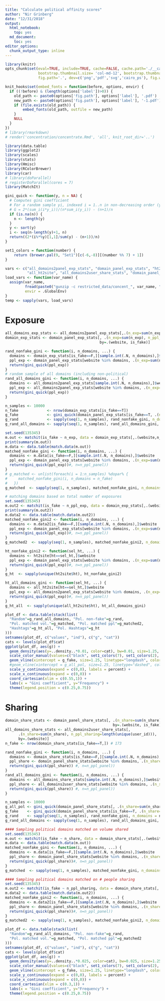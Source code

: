 ```yaml
---
title: "Calculate political affinity scores"
author: "Nir Grinberg"
date: "12/31/2018"
output:
  html_notebook:
    top: yes
  md_document:
    toc: yes
editor_options: 
  chunk_output_type: inline
---
```


```r
library(knitr)
opts_chunk$set(eval=TRUE, include=TRUE, cache=FALSE, cache.path='./__cache__/',
               bootstrap.thumbnail.size= 'col-md-12', bootstrap.thumbnail = TRUE, bootstrap.show.code= FALSE, 
               fig.path='.', dev=c('png','pdf','svg','cairo_ps'), fig.width=8, fig.height=4, dpi=300)

knit_hooks$set(embed_fonts = function(before, options, envir) {
  if ((!before) & (length(options['label'])>0)) {
    old_path <- paste0(options['fig.path'], options['label'], '.pdf')
    new_path <- paste0(options['fig.path'], options['label'], '-1.pdf')
    if (file.exists(old_path)) {
        embed_fonts(old_path, outfile = new_path)
    }
    NULL
  }
})
# library(rmarkdown)
# render('concentration/concentrate.Rmd', 'all', knit_root_dir='..')
```

```r
library(data.table)
library(ggplot2)
library(scales)
library(stats)
library(Hmisc)
library(RColorBrewer)
library(car)
# library(doParallel)
# registerDoParallel(cores = 7)
library(MatchIt)
```

```r
gini_quick <- function(y, n = NA) {
  # Computes gini coefficient
  # For a random sample yi, indexed i = 1..n in non-decreasing order (yi ≤ yi+1), the statistic:
  # G = 2*(sum_i(i*y_i))/(n*sum_i(y_i)) - (n+1)/n
  if (is.na(n)) {
    n <- length(y)
  }
  y <- sort(y)
  i <- seq(n-length(y)+1, n)
  return((2*(i%*%y)[1,1]/sum(y) - (n+1))/n)
}

set1_colors = function(number) {
	return (brewer.pal(9, "Set1")[c(-6,-8)][(number %% 7) + 1])
}
```

```r
vars <- c("all_domains2panel_exp_stats", "domain_panel_exp_stats", "ht2site", 
          "all_ht2site", "all_domains2user_share_stats", "domain_panel_share_stats")
load_vars <- function(var_name) {
  assign(var_name, 
         fread(paste0("gunzip -c restricted_data/concent_", var_name, ".tsv.gz"), showProgress = F), 
         envir = .GlobalEnv)
}
temp <- sapply(vars, load_vars)
```

# Exposure

```r
all_domains_exp_stats <- all_domains2panel_exp_stats[,.(n_exp=sum(n_exp)), by=.(website)]
domain_exp_stats <- domain_panel_exp_stats[, .(n_exp=sum(n_exp), n_ppl_exp=.N),
                                           by=.(website, is_fake)]
```

```r
rand_nonfake_gini <- function(i, n_domains, ...) {
  domains <- domain_exp_stats[is_fake==F,][sample.int(.N, n_domains),]$website
  ppl_exp <- domain_panel_exp_stats[website %in% domains, .(n_exp=sum(n_exp)), by=panel_uid]$n_exp
  return(gini_quick(ppl_exp))
}
# random sample of all domains (including non-political)
rand_all_domains_gini <- function(i, n_domains, ...) {
  domains <- all_domains2panel_exp_stats[sample.int(.N, n_domains),]$website 
  ppl_exp <- all_domains2panel_exp_stats[website %in% domains, .(n_exp=sum(n_exp)), by=panel_uid]$n_exp
  return(gini_quick(ppl_exp))
}

n_samples <- 10000
n_fake             <- nrow(domain_exp_stats[is_fake==T])
g_fake             <- gini_quick(domain_panel_exp_stats[is_fake==T, .(n_exp=sum(n_exp)), by=panel_uid]$n_exp)
g_rand             <- sapply(seq(1, n_samples), rand_nonfake_gini, n_domains = n_fake)
g_rand_all_domains <- sapply(seq(1, n_samples), rand_all_domains_gini, n_domains = n_fake)
```

```r
set.seed(135345)
m.out <- matchit(is_fake ~ n_exp, data = domain_exp_stats[,.(website,n_exp, is_fake)], method = "nearest", replace=F, ratio=5)
print(summary(m.out))
m.data <- data.table(match.data(m.out))
matched_nonfake_gini <- function(i, n_domains, ...) {
  domains <- m.data[is_fake==F,][sample.int(.N, n_domains),]$website
  ppl_exp <- domain_panel_exp_stats[website %in% domains, .(n_exp=sum(n_exp)), by=panel_uid]$n_exp
  return(gini_quick(ppl_exp))#, n=n_ppl_panel))
}
# g_matched <- unlist(foreach(i = 1:n_samples) %dopar% {
#     matched_nonfake_gini(i, n_domains = n_fake)
#   })
g_matched  <- sapply(seq(1, n_samples), matched_nonfake_gini, n_domains = n_fake)

# matching domains based on total number of exposures
set.seed(135345)
m.out2 <- matchit(is_fake ~ n_ppl_exp, data = domain_exp_stats[,.(website,n_ppl_exp, is_fake)], method = "nearest", replace=F, ratio=5)
print(summary(m.out2))
m.data2 <- data.table(match.data(m.out2))
matched_nonfake_gini2 <- function(i, n_domains, ...) {
  domains <- m.data2[is_fake==F,][sample.int(.N, n_domains),]$website
  ppl_exp <- domain_panel_exp_stats[website %in% domains, .(n_exp=sum(n_exp)), by=panel_uid]$n_exp
  return(gini_quick(ppl_exp))#, n=n_ppl_panel))
}
g_matched2  <- sapply(seq(1, n_samples), matched_nonfake_gini2, n_domains = n_fake)
```

```r
ht_nonfake_gini2 <- function(sel_ht, ...) {
  domains <- ht2site[ht==sel_ht,]$website
  ppl_exp <- domain_panel_exp_stats[website %in% domains, .(n_exp=sum(n_exp)), by=panel_uid]$n_exp
  return(gini_quick(ppl_exp))#, n=n_ppl_panel))
}
g_ht  <- sapply(unique(ht2site$ht), ht_nonfake_gini2)

ht_all_domains_gini <- function(sel_ht, ...) {
  domains <- all_ht2site[ht==sel_ht,]$website
  ppl_exp <- all_domains2panel_exp_stats[website %in% domains, .(n_exp=sum(n_exp)), by=panel_uid]$n_exp
  return(gini_quick(ppl_exp))#, n=n_ppl_panel))
}
g_ht_all  <- sapply(unique(all_ht2site$ht), ht_all_domains_gini)
```

```r
plot_df <- data.table(stack(list(
  "Random"=g_rand_all_domains, "Pol. non-fake"=g_rand,
  "Pol. matched vol."=g_matched, "Pol. matched ppl"=g_matched2,
  "Hashtags"=g_ht_all, "Pol. Hashtags"=g_ht
)))
setnames(plot_df, c("values", "ind"), c("g", "cat"))
cats <- levels(plot_df$cat)
ggplot(plot_df, aes(g)) +
  geom_density(aes(y=..density..*0.01, color=cat), bw=0.01, size=1.25, fill=NA) + 
  scale_color_manual(values=c("black", set1_colors(7), set1_colors(2), set1_colors(1), set1_colors(3), set1_colors(4)), name=NULL) +
  geom_vline(xintercept = g_fake, size=1.25, linetype="longdash", color="red") +
  #geom_vline(xintercept = g_all_pol, size=1.25, linetype="dashed", color="black") +
  scale_y_continuous(expand = c(0,0), labels = percent) + 
  scale_x_continuous(expand = c(0,0)) + 
  coord_cartesian(xlim = c(0.55,1)) +
  labs(x = "Gini coefficient", y="Frequency") +
  theme(legend.position = c(0.25,0.75))
```

# Sharing

```r
domain_share_stats <- domain_panel_share_stats[, .(n_share=sum(n_share), n_ppl_sharing=length(unique(user_id))),
                                                 by=.(website, is_fake)]
all_domains_share_stats <- all_domains2user_share_stats[, 
      .(n_share=sum(n_share), n_ppl_sharing=length(unique(user_id))),
      by=.(website)]
n_fake <- nrow(domain_share_stats[is_fake==T,]) # 173
```

```r
rand_nonfake_gini <- function(i, n_domains, ...) {
  domains <- domain_share_stats[is_fake==F,][sample.int(.N, n_domains),]$website
  ppl_share <- domain_panel_share_stats[website %in% domains, .(n_share=sum(n_share)), by=user_id]$n_share
  return(gini_quick(ppl_share)) #, n=n_ppl_panel))
}
rand_all_domains_gini <- function(i, n_domains, ...) {
  domains <- all_domains_share_stats[sample.int(.N, n_domains),]$website
  ppl_share <- all_domains2user_share_stats[website %in% domains, .(n_share=sum(n_share)), by=user_id]$n_share
  return(gini_quick(ppl_share)) #, n=n_ppl_panel))
}

n_samples <- 10000
g_all_pol <- gini_quick(domain_panel_share_stats[, .(n_share=sum(n_share)), by=user_id]$n_share) #, n=n_ppl_panel)
g_fake    <- gini_quick(domain_panel_share_stats[is_fake==T, .(n_share=sum(n_share)), by=user_id]$n_share) #, n=n_ppl_panel)
g_rand    <- sapply(seq(1, n_samples), rand_nonfake_gini, n_domains = n_fake)
g_rand_all_domains <- sapply(seq(1, n_samples), rand_all_domains_gini, n_domains = n_fake)
```

```r
#### Sampling political domains matched on volume shared
set.seed(135345)
m.out <- matchit(is_fake ~ n_share, data = domain_share_stats[,.(website,n_share, is_fake)], method = "nearest", replace=F, ratio=5)
m.data <- data.table(match.data(m.out))
matched_nonfake_gini <- function(i, n_domains, ...) {
  domains <- m.data[is_fake==F,][sample.int(.N, n_domains),]$website
  ppl_share <- domain_panel_share_stats[website %in% domains, .(n_share=sum(n_share)), by=user_id]$n_share
  return(gini_quick(ppl_share))#, n=n_ppl_panel))
}
g_matched  <- sapply(seq(1, n_samples), matched_nonfake_gini, n_domains = n_fake)

#### Sampling political domains matched on # people sharing
set.seed(135345)
m.out2 <- matchit(is_fake ~ n_ppl_sharing, data = domain_share_stats[,.(website,n_ppl_sharing, is_fake)], method = "nearest", replace=F, ratio=5)
m.data2 <- data.table(match.data(m.out2))
matched_nonfake_gini2 <- function(i, n_domains, ...) {
  domains <- m.data2[is_fake==F,][sample.int(.N, n_domains),]$website
  ppl_share <- domain_panel_share_stats[website %in% domains, .(n_share=sum(n_share)), by=user_id]$n_share
  return(gini_quick(ppl_share))#, n=n_ppl_panel))
}
g_matched2  <- sapply(seq(1, n_samples), matched_nonfake_gini2, n_domains = n_fake)
```

```r
plot_df <- data.table(stack(list(
  "Random"=g_rand_all_domains, "Pol. non-fake"=g_rand,
  "Pol. matched vol."=g_matched, "Pol. matched ppl"=g_matched2
)))
setnames(plot_df, c("values", "ind"), c("g", "cat"))
cats <- levels(plot_df$cat)
ggplot(plot_df, aes(g)) +
  geom_density(aes(y=..density..*0.025, color=cat), bw=0.025, size=1.25, fill=NA) + 
  scale_color_manual(values=c("black", set1_colors(7), set1_colors(2), set1_colors(1)), name=NULL) +
  geom_vline(xintercept = g_fake, size=1.25, linetype="longdash", color="red") +
  scale_y_continuous(expand = c(0,0), labels = percent) + 
  scale_x_continuous(expand = c(0,0)) + 
  coord_cartesian(xlim = c(0.3,1)) +
  labs(x = "Gini coefficient", y="Frequency") +
  theme(legend.position = c(0.25,0.75))
```